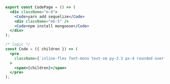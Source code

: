 ```jsx
export const CodePage = () => (
  <div className="m-8">
    <Code>yarn add sequelize</Code>
    <div className="mb-5" />
    <Code>npm install mongoose</Code>
  </div>
);

/* logic */
const Code = ({ children }) => (
  <pre
    className={`inline-flex font-mono text-sm py-2.5 px-4 rounded overflow-x-auto max-w-full bg-gray-100 text-black border`}
  >
    <span>{children}</span>
  </pre>
);
```
